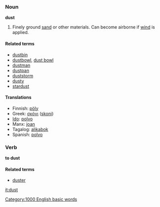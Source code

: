 ===Noun===
'''dust'''

#Finely ground [[sand]] or other materials.  Can become airborne if [[wind]] is applied.

====Related terms====
*[[dustbin]]
*[[dustbowl]], [[dust bowl]]
*[[dustman]]
*[[dustpan]]
*[[duststorm]]
*[[dusty]]
*[[stardust]]

====Translations====
*Finnish: [[pöly]]
*Greek: [[σκόνι]] ([[skoni]])
*[[Ido]]: [[polvo]]
*Manx: [[joan#Manx|joan]]
*Tagalog: [[alikabok]]
*Spanish: [[polvo]]

===Verb===
'''to dust'''

====Related terms====
*[[duster]]

[[it:dust]]
[[Category:1000 English basic words]]